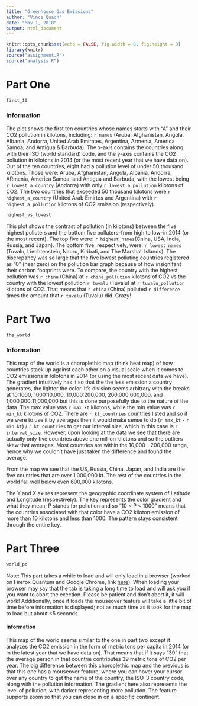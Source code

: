 ```yaml
---
title: "Greenhouse Gas Emissions"
author: "Vince Quach"
date: "May 1, 2018"
output: html_document
---
```


```r
knitr::opts_chunk$set(echo = FALSE, fig.width = 8, fig.height = 3)
library(knitr)
source("assignment.R")
source("analysis.R")
```
# Part One

```r
first_10
```

### Information
The plot shows the first ten countries whose names starts with "A" and their CO2 pollution in kilotons, including: `r names` (Aruba, Afghanistan, Angola, Albania, Andorra, United Arab Emirates, Argentina, Armenia, America Samoa, and Antigua & Barbuda). The x-axis contains the countries along with their ISO (world standard) code, and the y-axis contains the CO2 pollution in kilotons in 2014 (or the most recent year that we have data on). Out of the ten countries, eight had a pollution level of under 50 thousand kilotons. Those were: Aruba, Afghanistan, Angola, Albania, Andorra, ARmenia, America Samoa, and Antigua and Barbuda, with the lowest being `r lowest_a_country` (Andorra) with only `r lowest_a_pollution` kilotons of CO2. The two countries that exceeded 50 thousand kilotons were `r highest_a_country` (United Arab Emirtes and Argentina) with `r highest_a_pollution` kilotons of CO2 emission (respectively).


```r
highest_vs_lowest
```

This plot shows the contrast of pollution (in kilotons) between the five highest polluters and the bottom five polluters--from high to low--in 2014 (or the most recent). The top five were: `r highest_names`(China, USA, India, Russia, and Japan). The bottom five, respectively, were: `r lowest_names` (Tuvalu, Liechtenstein, Nauru, Kiribati, and The Marshall Islands). The discrepancy was so large that the five lowest polluting countries registered as "0" (near zero) on the pollution bar graph because of how insignifant their carbon footprints were. To compare, the country with the highest pollution was `r china` (China) at `r china_pollution` kilotons of CO2 vs the country with the lowest pollution `r tuvalu` (Tuvalu) at `r tuvalu_pollution` kilotons of CO2. That means that `r china` (China) polluted `r difference` times the amount that `r tuvalu` (Tuvalu) did. Crazy!


# Part Two

```r
the_world
```

### Information 
This map of the world is a choroplethic map (think heat map) of how countries stack up against each other on a visual scale when it comes to CO2 emissions in kilotons in 2014 (or using the most recent data we have). The gradient intuitively has it so that the the less emission a country generates, the lighter the color. It's division seems arbitrary with the breaks at 10:1000, 1000:10,000, 10,000:200,000, 200,000:600,000, and 1,000,000:11,000,000 but this is done purposefully due to the nature of the data. The max value was `r max_kt` kilotons, while the min value was `r min_kt` kilotons of CO2. There are `r kt_countries` countries listed and so if we were to use it by averages then it would make sense to do (`r max_kt` - `r min_kt`) / `r kt_countries` to get our interval size, which in this case is `r interval_size`. However, upon looking at the data we see that there are actually only five countries above one million kilotons and so the outliers skew that averages. Most countries are within the 10,000 - 200,000 range, hence why we couldn't have just taken the difference and found the average.

From the map we see that the US, Russia, China, Japan, and India are the five countries that are over 1,000,000 kt. The rest of the countries in the world fall well below even 600,000 kilotons. 

The Y and X axises represent the geographic coordinate system of Latitude and Longitude (respectively). The key represents the color gradient and what they mean; P stands for pollution and so "10 < P < 1000" means that the countries associated with that color have a CO2 kiloton emission of more than 10 kilotons and less than 1000. The pattern stays consistent through the entire key. 

# Part Three

```r
world_pc
```


Note: This part takes a while to load and will only load in a browser (worked on Firefox Quantum and Google Chrome, link [here](https://imgur.com/4PC37Og)). When loading your browser may say that the tab is taking a long time to load and will ask you if you want to abort the exection. Please be patient and don't abort it, it will work! Additionally, once it loads the mouseover feature will take a little bit of time before information is displayed; not as much time as it took for the map to load but about <5 seconds. 

#### Information 
This map of the world seems similar to the one in part two except it analyzes the CO2 emission in the form of metric tons per capita in 2014 (or in the latest year that we have data on). That means that if it says "39" that the average person in that countrie contributes 39 metric tons of CO2 per year. The big difference between this choroplethic map and the previous is that this one has a mouseover feature, where you can hover your cursor over any country to get the name of the country, the ISO-3 country code, along with the pollution information. The gradient here also represents the level of pollution, with darker representing more pollution. The feature supports zoom so that you can close in on a specific continent. 
